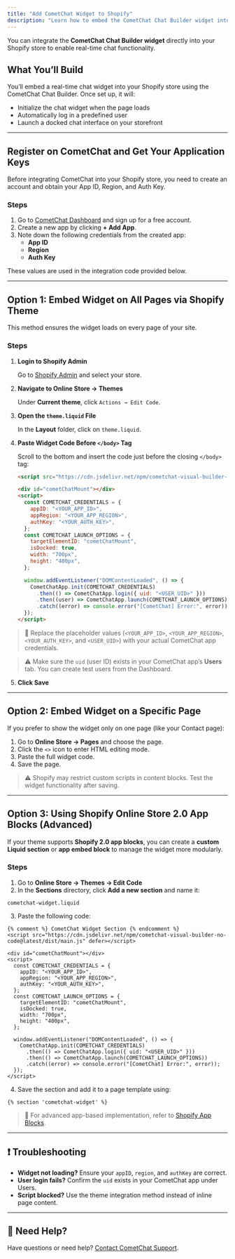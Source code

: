 ```yaml
---
title: "Add CometChat Widget to Shopify"
description: "Learn how to embed the CometChat Chat Builder widget into your Shopify store using Liquid templates, page content, or app blocks."
---
```


You can integrate the **CometChat Chat Builder widget** directly into your Shopify store to enable real-time chat functionality.

## **What You’ll Build**

You’ll embed a real-time chat widget into your Shopify store using the CometChat Chat Builder. Once set up, it will:
- Initialize the chat widget when the page loads
- Automatically log in a predefined user
- Launch a docked chat interface on your storefront

---

## **Register on CometChat and Get Your Application Keys**

Before integrating CometChat into your Shopify store, you need to create an account and obtain your App ID, Region, and Auth Key.

### **Steps**

1. Go to [CometChat Dashboard](https://app.cometchat.com/) and sign up for a free account.
2. Create a new app by clicking **+ Add App**.
3. Note down the following credentials from the created app:
   - **App ID**
   - **Region**
   - **Auth Key**

These values are used in the integration code provided below.

---

## **Option 1: Embed Widget on All Pages via Shopify Theme**

This method ensures the widget loads on every page of your site.

### **Steps**

1. **Login to Shopify Admin**

   Go to [Shopify Admin](https://admin.shopify.com/) and select your store.

2. **Navigate to Online Store → Themes**

   Under **Current theme**, click `Actions → Edit Code`.

3. **Open the `theme.liquid` File**

   In the **Layout** folder, click on `theme.liquid`.

4. **Paste Widget Code Before `</body>` Tag**

   Scroll to the bottom and insert the code just before the closing `</body>` tag:

   ```html highlight={1, 5-9, 19}
   <script src="https://cdn.jsdelivr.net/npm/cometchat-visual-builder-no-code@latest/dist/main.js" defer></script>

   <div id="cometChatMount"></div>
   <script>
     const COMETCHAT_CREDENTIALS = {
       appID: "<YOUR_APP_ID>",
       appRegion: "<YOUR_APP_REGION>",
       authKey: "<YOUR_AUTH_KEY>",
     };
     const COMETCHAT_LAUNCH_OPTIONS = {
       targetElementID: "cometChatMount",
       isDocked: true,
       width: "700px",
       height: "400px",
     };

     window.addEventListener("DOMContentLoaded", () => {
       CometChatApp.init(COMETCHAT_CREDENTIALS)
         .then(() => CometChatApp.login({ uid: "<USER_UID>" }))
         .then((user) => CometChatApp.launch(COMETCHAT_LAUNCH_OPTIONS))
         .catch((error) => console.error("[CometChat] Error:", error));
     });
   </script>
   ```

> 📝 Replace the placeholder values (`<YOUR_APP_ID>`, `<YOUR_APP_REGION>`, `<YOUR_AUTH_KEY>`, and `<USER_UID>`) with your actual CometChat app credentials.

> ⚠️ Make sure the `uid` (user ID) exists in your CometChat app’s **Users** tab. You can create test users from the Dashboard.

5. **Click Save**

---

## **Option 2: Embed Widget on a Specific Page**

If you prefer to show the widget only on one page (like your Contact page):

1. Go to **Online Store → Pages** and choose the page.
2. Click the `<>` icon to enter HTML editing mode.
3. Paste the full widget code.
4. Save the page.

> ⚠️ Shopify may restrict custom scripts in content blocks. Test the widget functionality after saving.

---

## **Option 3: Using Shopify Online Store 2.0 App Blocks (Advanced)**

If your theme supports **Shopify 2.0 app blocks**, you can create a **custom Liquid section** or **app embed block** to manage the widget more modularly.

### **Steps**

1. Go to **Online Store → Themes → Edit Code**
2. In the **Sections** directory, click **Add a new section** and name it:

```
cometchat-widget.liquid
```

3. Paste the following code:

```liquid highlight={2, 6-10, 20}
{% comment %} CometChat Widget Section {% endcomment %}
<script src="https://cdn.jsdelivr.net/npm/cometchat-visual-builder-no-code@latest/dist/main.js" defer></script>

<div id="cometChatMount"></div>
<script>
  const COMETCHAT_CREDENTIALS = {
    appID: "<YOUR_APP_ID>",
    appRegion: "<YOUR_APP_REGION>",
    authKey: "<YOUR_AUTH_KEY>",
  };
  const COMETCHAT_LAUNCH_OPTIONS = {
    targetElementID: "cometChatMount",
    isDocked: true,
    width: "700px",
    height: "400px",
  };

  window.addEventListener("DOMContentLoaded", () => {
    CometChatApp.init(COMETCHAT_CREDENTIALS)
      .then(() => CometChatApp.login({ uid: "<USER_UID>" }))
      .then(() => CometChatApp.launch(COMETCHAT_LAUNCH_OPTIONS))
      .catch((error) => console.error("[CometChat] Error:", error));
  });
</script>
```

4. Save the section and add it to a page template using:

```liquid
{% section 'cometchat-widget' %}
```

> 🧠 For advanced app-based implementation, refer to [Shopify App Blocks](https://shopify.dev/docs/themes/architecture/sections/app-blocks).

---

## ❗ Troubleshooting

- **Widget not loading?** Ensure your `appID`, `region`, and `authKey` are correct.
- **User login fails?** Confirm the `uid` exists in your CometChat app under Users.
- **Script blocked?** Use the theme integration method instead of inline page content.

---

## 🙋 Need Help?

Have questions or need help? [Contact CometChat Support](https://www.cometchat.com/contact).
